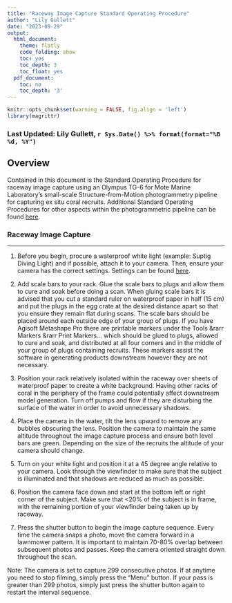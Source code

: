 ```yaml
---
title: "Raceway Image Capture Standard Operating Procedure"
author: "Lily Gullett"
date: "2023-09-29"
output:
  html_document:
    theme: flatly
    code_folding: show
    toc: yes
    toc_depth: 3
    toc_float: yes
  pdf_document:
    toc: no
    toc_depth: '3'
---
```



```r
knitr::opts_chunk$set(warning = FALSE, fig.align = 'left')
library(magrittr)
```

<!-- if updating, make sure you change name below -->
### Last Updated: Lily Gullett, `r Sys.Date() %>% format(format="%B %d, %Y")`


## Overview

Contained in this document is the Standard Operating Procedure for raceway image capture using an Olympus TG-6 for Mote Marine Laboratory's small-scale Structure-from-Motion photogrammetry pipeline for capturing ex situ coral recruits. Additional Standard Operating Procedures for other aspects within the photogrammetric pipeline can be found [here](https://github.com/Mote-Coral-Reef-Restoration/MoteSOPs).


### **Raceway Image Capture**
***

1. Before you begin, procure a waterproof white light (example: Suptig Diving Light) and if possible, attach it to your camera. Then, ensure your camera has the correct settings. Settings can be found [here]().

2. Add scale bars to your rack. Glue the scale bars to plugs and allow them to cure and soak before doing a scan. When gluing scale bars it is advised that you cut a standard ruler on waterproof paper in half (15 cm) and put the plugs in the egg crate at the desired distance apart so that you ensure they remain flat during scans. The scale bars should be placed around each outside edge of your group of plugs. If you have Agisoft Metashape Pro there are printable markers under the Tools &rarr Markers &rarr Print Markers... which should be glued to plugs, allowed to cure and soak, and distributed at all four corners and in the middle of your group of plugs containing recruits. These markers assist the software in generating products downstream however they are not necessary. 
 
2. Position your rack relatively isolated within the raceway over sheets of waterproof paper to create a white background. Having other racks of coral in the periphery of the frame could potentially affect downstream model generation. Turn off pumps and flow if they are disturbing the surface of the water in order to avoid unnecessary shadows. 

2. Place the camera in the water, tilt the lens upward to remove any bubbles obscuring the lens. Position the camera to maintain the same altitude throughout the image capture process and ensure both level bars are green. Depending on the size of the recruits the altitude of your camera should change. 

3. Turn on your white light and position it at a 45 degree angle relative to your camera. Look through the viewfinder to make sure that the subject is illuminated and that shadows are reduced as much as possible.

4. Position the camera face down and start at the bottom left or right corner of the subject. Make sure that <20% of the subject is in frame, with the remaining portion of your viewfinder being taken up by raceway.

5. Press the shutter button to begin the image capture sequence. Every time the camera snaps a photo, move the camera forward in a lawnmower pattern. It is important to maintain 70-80% overlap between subsequent photos and passes. Keep the camera oriented straight down throughout the scan.

Note: The camera is set to capture 299 consecutive photos. If at anytime you need to stop filming, simply press the "Menu" button. If your pass is greater than 299 photos, simply just press the shutter button again to restart the interval sequence.


